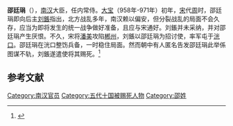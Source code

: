 '''邵廷琄'''（{{bd|？||965年}}），[[南汉|南汉]]大臣，任内常侍。[[大宝_(刘鋹)|大宝]]（958年-971年）初年，[[宋朝|宋]]代[[后周|周]]时，邵廷琄即向后主[[刘鋹|刘鋹]]指出，北方战乱多年，南汉赖以偏安，但分裂战乱的局面不会久存，应当为即将发生的统一战争做好准备，且应与宋通好。刘鋹并未采纳，并对邵廷琄产生厌恨。不久，宋将[[潘美|潘美]]攻陷[[郴州|郴州]]，刘鋹以邵廷琄为招讨使，率军屯于[[洸口|洸口]]。邵廷琄在洸口整饬兵备，一时稳住局面。然而朝中有人匿名告发邵廷琄此举係图谋不轨，刘鋹遂遣使将其赐死。<ref name="吴任臣">{{cite book | title=十国春秋 卷六十五 南汉八 | publisher=吉林出版集团 | author=吴任臣 | year=2005 | location=长春 | pages=553-554 | isbn=7807200669}}</ref>

==参考文献==
{{reflist}}

{{五代十国人物小作品}}
[[Category:南汉官员|Category:南汉官员]]
[[Category:五代十国被赐死人物|Category:五代十国被赐死人物]]
[[Category:邵姓|Category:邵姓]]